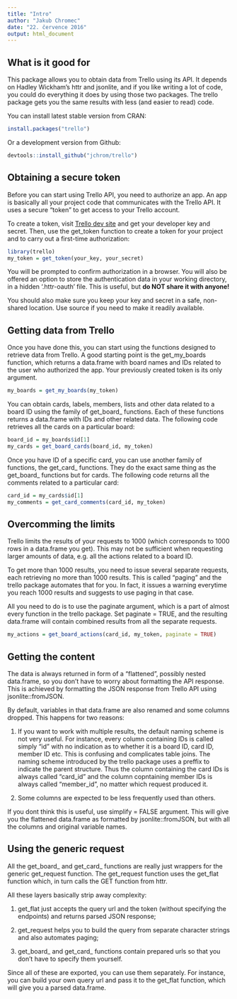 ```yaml
---
title: "Intro"
author: "Jakub Chromec"
date: "22. července 2016"
output: html_document
---
```


## What is it good for

This package allows you to obtain data from Trello using its API. It depends on Hadley Wickham's httr and jsonlite, and if you like writing a lot of code, you could do everything it does by using those two packages. The trello package gets you the same results with less (and easier to read) code.

You can install latest stable version from CRAN:

```r
install.packages("trello")
```

Or a development version from Github:

```r
devtools::install_github("jchrom/trello")
```

## Obtaining a secure token

Before you can start using Trello API, you need to authorize an app. An app is basically all your project code that communicates with the Trello API. It uses a secure "token" to get access to your Trello account.

To create a token, visit [Trello dev site](https://trello.com/app-key) and get your developer key and secret. Then, use the get_token function to create a token for your project and to carry out a first-time authorization:

```r
library(trello)
my_token = get_token(your_key, your_secret)
```

You will be prompted to confirm authorization in a browser. You will also be offered an option to store the authentication data in your working directory, in a hidden '.httr-oauth' file. This is useful, but **do NOT share it with anyone!**

You should also make sure you keep your key and secret in a safe, non-shared location. Use source if you need to make it readily available.

## Getting data from Trello

Once you have done this, you can start using the functions designed to retrieve data from Trello. A good starting point is the get_my_boards function, which returns a data.frame with board names and IDs related to the user who authorized the app. Your previously created token is its only argument.

```r
my_boards = get_my_boards(my_token)
```

You can obtain cards, labels, members, lists and other data related to a board ID using the family of get_board_ functions. Each of these functions returns a data.frame with IDs and other related data. The following code retrieves all the cards on a particular board:

```r
board_id = my_boards$id[1]
my_cards = get_board_cards(board_id, my_token)
```

Once you have ID of a specific card, you can use another family of functions, the get_card_ functions. They do the exact same thing as the get_board_ functions but for cards. The following code returns all the comments related to a particular card:

```r
card_id = my_cards$id[1]
my_comments = get_card_comments(card_id, my_token)
```

## Overcomming the limits

Trello limits the results of your requests to 1000 (which corresponds to 1000 rows in a data.frame you get). This may not be sufficient when requesting larger amounts of data, e.g. all the actions related to a board ID.

To get more than 1000 results, you need to issue several separate requests, each retrieving no more than 1000 results. This is called "paging" and the trello package automates that for you. In fact, it issues a warning everytime you reach 1000 results and suggests to use paging in that case.

All you need to do is to use the paginate argument, which is a part of almost every function in the trello package. Set paginate = TRUE, and the resulting data.frame will contain combined results from all the separate requests.

```r
my_actions = get_board_actions(card_id, my_token, paginate = TRUE)
```

## Getting the content

The data is always returned in form of a "flattened", possibly nested data.frame, so you don't have to worry about formatting the API response. This is achieved by formatting the JSON response from Trello API using jsonlite::fromJSON.

By default, variables in that data.frame are also renamed and some columns dropped. This happens for two reasons:

1. If you want to work with multiple results, the default naming scheme is not very useful. For instance, every column containing IDs is called simply "id" with no indication as to whether it is a board ID, card ID, member ID etc. This is confusing and complicates table joins. The naming scheme introduced by the trello package uses a preffix to indicate the parent structure. Thus the column containing the card IDs is always called "card_id" and the column copntaining member IDs is always called "member_id", no matter which request produced it.

2. Some columns are expected to be less frequently used than others.

If you dont think this is useful, use simplify = FALSE argument. This will give you the flattened data.frame as formatted by jsonlite::fromJSON, but with all the columns and original variable names.

## Using the generic request

All the get_board_ and get_card_ functions are really just wrappers for the generic get_request function. The get_request function uses the get_flat function which, in turn calls the GET function from httr.

All these layers basically strip away complexity:

1. get_flat just accepts the query url and the token (without specifying the endpoints) and returns parsed JSON response;

2. get_request helps you to build the query from separate character strings and also automates paging;

3. get_board_ and get_card_ functions contain prepared urls so that you don't have to specify them yourself.

Since all of these are exported, you can use them separately. For instance, you can build your own query url and pass it to the get_flat function, which will give you a parsed data.frame.




